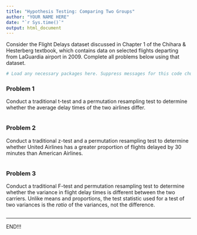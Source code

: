 ```yaml
---
title: "Hypothesis Testing: Comparing Two Groups"
author: "YOUR NAME HERE"
date: "`r Sys.time()`"
output: html_document
---
```


Consider the Flight Delays dataset discussed in Chapter 1 of the Chihara & Hesterberg textbook, which contains data on selected flights departing from LaGuardia airport in 2009. Complete all problems below using that dataset. 

```r
# Load any necessary packages here. Suppress messages for this code chunk.
```


### Problem 1

Conduct a traditional t-test and a permutation resampling test to determine whether the average delay times of the two airlines differ. 

```r

```


### Problem 2

Conduct a traditional z-test and a permutation resampling test to determine whether United Airlines has a greater proportion of flights delayed by 30 minutes than American Airlines. 

```r

```


### Problem 3

Conduct a traditional F-test and permutation resampling test to determine whether the variance in flight delay times is different between the two carriers. Unlike means and proportions, the test statistic used for a test of two variances is the _ratio_ of the variances, not the difference.

```r

```


<hr>

END!!!



